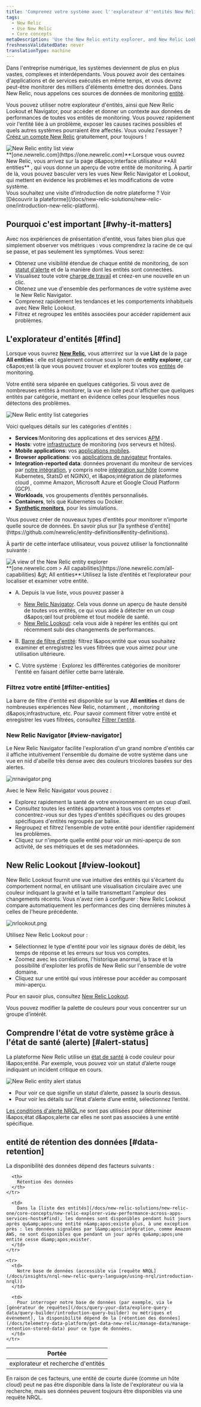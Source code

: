 ```yaml
---
title: 'Comprenez votre système avec l''explorateur d''entités New Relic, Lookout et Navigator'
tags:
  - New Relic
  - Use New Relic
  - Core concepts
metaDescription: 'Use the New Relic entity explorer, and New Relic Lookout and Navigator, to see all your monitored entities in one place and explore the reported data.'
freshnessValidatedDate: never
translationType: machine
---
```


Dans l&apos;entreprise numérique, les systèmes deviennent de plus en plus vastes, complexes et interdépendants. Vous pouvez avoir des centaines d&apos;applications et de services exécutés en même temps, et vous devrez peut-être monitorer des milliers d&apos;éléments émettre des données. Dans New Relic, nous appelons ces sources de données de monitoring [entité](/docs/new-relic-one/use-new-relic-one/core-concepts/what-entity-new-relic).

Vous pouvez utiliser notre explorateur d&apos;entités, ainsi que New Relic Lookout et Navigator, pour accéder et donner un contexte aux données de performances de toutes vos entités de monitoring. Vous pouvez rapidement voir l&apos;entité liée à un problème, exposer les causes racines possibles et quels autres systèmes pourraient être affectés. Vous voulez l&apos;essayer ? [Créez un compte New Relic](https://newrelic.com/signup) gratuitement, pour toujours !

<img title="New Relic entity list view" alt="New Relic entity list view" src="/images/solutions_screenshot-crop_entity-list-view.webp" />

<figcaption>
  <DNT>**[one.newrelic.com](https://one.newrelic.com)**</DNT>:Lorsque vous ouvrez New Relic, vous arrivez sur la page d&amp;apos;interface utilisateur <DNT>**All entities**</DNT> , qui vous donne un aperçu de votre entité de monitoring. À partir de là, vous pouvez basculer vers les vues New Relic Navigator et Lookout, qui mettent en évidence les problèmes et les modifications de votre système.
</figcaption>

<Callout variant="tip">
  Vous souhaitez une visite d&apos;introduction de notre plateforme ? Voir [Découvrir la plateforme](/docs/new-relic-solutions/new-relic-one/introduction-new-relic-platform).
</Callout>

## Pourquoi c&apos;est important [#why-it-matters]

Avec nos expériences de présentation d&apos;entité, vous faites bien plus que simplement observer vos métriques : vous comprendrez la racine de ce qui se passe, et pas seulement les symptômes. Vous serez:

* Obtenez une visibilité étendue de chaque entité de monitoring, de son [statut d&apos;alerte](#alert-status) et de la manière dont les entités sont connectées.
* Visualisez toute votre [charge de travail](/docs/new-relic-one/use-new-relic-one/workloads/workloads-isolate-resolve-incidents-faster) et créez-en une nouvelle en un clic.
* Obtenez une vue d&apos;ensemble des performances de votre système avec le New Relic Navigator.
* Comprenez rapidement les tendances et les comportements inhabituels avec New Relic Lookout.
* Filtrez et regroupez les entités associées pour accéder rapidement aux problèmes.

## L&apos;explorateur d&apos;entités [#find]

Lorsque vous ouvrez <DNT>**[New Relic](https://one.newrelic.com)**</DNT>, vous atterrirez sur la vue <DNT>**List**</DNT> de la page <DNT>**All entities**</DNT> : elle est également connue sous le nom de <DNT>**entity explorer**</DNT>, car c&amp;apos;est là que vous pouvez trouver et explorer toutes vos [entités](/docs/new-relic-one/use-new-relic-one/core-concepts/what-entity-new-relic) de monitoring.

Votre entité sera séparée en quelques catégories. Si vous avez de nombreuses entités à monitorer, la vue en liste peut n&apos;afficher que quelques entités par catégorie, mettant en évidence celles pour lesquelles nous détectons des problèmes.

<img title="New Relic entity list categories" alt="New Relic entity list categories" src="/images/platform_screenshot-crop_entity-categories.webp" />

Voici quelques détails sur les catégories d&apos;entités :

* <DNT>**Services**</DNT>:Monitoring des applications et des services [APM](/docs/apm) .
* <DNT>**Hosts**</DNT>: votre [infrastructure](/docs/infrastructure) de monitoring (vos serveurs et hôtes).
* <DNT>**Mobile applications**</DNT>: vos [applications mobiles](/docs/mobile-monitoring).
* <DNT>**Browser applications**</DNT>: vos [applications de navigateur](/docs/browser) frontales.
* <DNT>**Integration-reported data**</DNT>: données provenant du moniteur de services par [notre intégration](https://newrelic.com/integrations), y compris notre [intégration sur hôte](/docs/integrations/host-integrations/getting-started/introduction-host-integrations) (comme Kubernetes, StatsD et NGINX), et l&amp;apos;intégration de plateformes cloud , comme Amazon, Microsoft Azure et Google Cloud Platform (GCP).
* <DNT>**Workloads**</DNT>, vos groupements d’entités personnalisés.
* <DNT>**Containers**</DNT>, tels que Kubernetes ou Docker.
* <DNT>**[Synthetic monitors](/docs/synthetics)**</DNT>, pour les simulations.

<Callout variant="tip">
  Vous pouvez créer de nouveaux types d&apos;entités pour monitorer n&apos;importe quelle source de données. En savoir plus sur [la synthèse d&apos;entité](https://github.com/newrelic/entity-definitions#entity-definitions).
</Callout>

À partir de cette interface utilisateur, vous pouvez utiliser la fonctionnalité suivante :

<img title="A view of the New Relic entity explorer" alt="A view of the New Relic entity explorer" src="/images/solutions_screenshot-crop_entity-explorer-sections.webp" />

<figcaption>
  <DNT>**[one.newrelic.com &gt; All capabilities](https://one.newrelic.com/all-capabilities) &amp;gt; All entities**</DNT>:Utilisez la liste d’entités et l’explorateur pour localiser et examiner votre entité.
</figcaption>

* A. Depuis la vue liste, vous pouvez passer à

  * [New Relic Navigator](#view-navigator). Cela vous donne un aperçu de haute densité de toutes vos entités, ce qui vous aide à détecter en un coup d&amp;apos;œil tout problème et tout modèle de santé.
  * [New Relic Lookout](#view-lookout): cela vous aide à repérer les entités qui ont récemment subi des changements de performances.

* B. [Barre de filtre d&apos;entité](#filter-tag): filtrez l&amp;apos;entité que vous souhaitez examiner et enregistrez les vues filtrées que vous aimez pour une utilisation ultérieure.

* C. Votre système : Explorez les différentes catégories de monitorer l&apos;entité en faisant défiler cette barre latérale.

### Filtrez votre entité [#filter-entities]

La barre de filtre d&apos;entité est disponible sur la vue <DNT>**All entities**</DNT> et dans de nombreuses expériences New Relic, notamment <InlinePopover type="apm" />, <InlinePopover type="browser" />, monitoring d&amp;apos;infrastructure, etc. Pour savoir comment filtrer votre entité et enregistrer les vues filtrées, consultez [Filtrer l&apos;entité](/docs/new-relic-solutions/new-relic-one/core-concepts/search-filter-entities).

### New Relic Navigator [#view-navigator]

Le New Relic Navigator facilite l&apos;exploration d&apos;un grand nombre d&apos;entités car il affiche intuitivement l&apos;ensemble du domaine de votre système dans une vue en nid d&apos;abeille très dense avec des couleurs tricolores basées sur des alertes.

<img title="nrnavigator.png" alt="nrnavigator.png" src="/images/platform_screenshot-full_New-Relic-Navigator.webp" />

Avec le New Relic Navigator vous pouvez :

* Explorez rapidement la santé de votre environnement en un coup d’œil.
* Consultez toutes les entités appartenant à tous vos comptes et concentrez-vous sur des types d&apos;entités spécifiques ou des groupes spécifiques d&apos;entités regroupés par balise.
* Regroupez et filtrez l’ensemble de votre entité pour identifier rapidement les problèmes.
* Cliquez sur n&apos;importe quelle entité pour voir un mini-aperçu de son activité, de ses métriques et de ses métadonnées.

## New Relic Lookout [#view-lookout]

New Relic Lookout fournit une vue intuitive des entités qui s&apos;écartent du comportement normal, en utilisant une visualisation circulaire avec une couleur indiquant la gravité et la taille transmettant l&apos;ampleur des changements récents. Vous n&apos;avez rien à configurer : New Relic Lookout compare automatiquement les performances des cinq dernières minutes à celles de l&apos;heure précédente.

<img title="nrlookout.png" alt="nrlookout.png" src="/images/platform_screenshot-full_lookout-ui.webp" />

Utilisez New Relic Lookout pour :

* Sélectionnez le type d&apos;entité pour voir les signaux dorés de débit, les temps de réponse et les erreurs sur tous vos comptes.
* Zoomez avec les corrélations, l&apos;historique anormal, la trace et la possibilité d&apos;exploiter les profils de New Relic sur l&apos;ensemble de votre domaine.
* Cliquez sur une entité qui vous intéresse pour accéder au composant mini-aperçu.

Pour en savoir plus, consultez [New Relic Lookout](/docs/new-relic-one/use-new-relic-one/core-concepts/new-relic-lookout-monitor-your-estate-glance).

<Callout variant="tip">
  Vous pouvez modifier la palette de couleurs pour vous concentrer sur un groupe d’intérêt.
</Callout>

## Comprendre l&apos;état de votre système grâce à l&apos;état de santé (alerte) [#alert-status]

La plateforme New Relic utilise un [état de santé](/docs/alerts-applied-intelligence/new-relic-alerts/advanced-alerts/understand-technical-concepts/view-entity-health-status-find-entities-without-alert-conditions/) à code couleur pour l&amp;apos;entité. Par exemple, vous pouvez voir un statut d’alerte rouge indiquant un incident critique en cours.

<img title="New Relic entity alert status" alt="New Relic entity alert status" src="/images/alerts_screenshot-crop_entity-alert-status-red.webp" />

* Pour voir ce que signifie un statut d’alerte, passez la souris dessus.
* Pour voir les détails sur l’état d’alerte d’une entité, sélectionnez l’entité.

[Les conditions d&apos;alerte NRQL ](/docs/alerts/new-relic-alerts/defining-conditions/create-alert-conditions-nrql-queries)ne sont pas utilisées pour déterminer l&amp;apos;état d&amp;apos;alerte car elles ne sont pas associées à une entité spécifique.

## entité de rétention des données [#data-retention]

La disponibilité des données dépend des facteurs suivants :

<table>
  <thead>
    <tr>
      <th style={{ width: "200px" }}>
        Portée
      </th>

      <th>
        Rétention des données
      </th>
    </tr>
  </thead>

  <tbody>
    <tr>
      <td>
        explorateur et recherche d&apos;entités
      </td>

      <td>
        Dans la [liste des entités](/docs/new-relic-solutions/new-relic-one/core-concepts/new-relic-explorer-view-performance-across-apps-services-hosts#find), les données sont disponibles pendant huit jours après qu&amp;apos;une entité n&amp;apos;existe plus, à une exception près : les données signalées par l&amp;apos;intégration, comme Amazon AWS, ne sont disponibles que pendant un jour après qu&amp;apos;une entité cesse d&amp;apos;exister.
      </td>
    </tr>

    <tr>
      <td>
        Notre base de données (accessible via [requête NRQL](/docs/insights/nrql-new-relic-query-language/using-nrql/introduction-nrql))
      </td>

      <td>
        Pour interroger notre base de données (par exemple, via le [générateur de requêtes](/docs/query-your-data/explore-query-data/query-builder/introduction-query-builder) ou métriques et événement), la disponibilité dépend de la [rétention des données](/docs/telemetry-data-platform/get-data-new-relic/manage-data/manage-retention-stored-data) pour ce type de données.
      </td>
    </tr>
  </tbody>
</table>

En raison de ces facteurs, une entité de courte durée (comme un hôte cloud) peut ne pas être disponible dans la liste de l&apos;explorateur ou via la recherche, mais ses données peuvent toujours être disponibles via une requête NRQL.